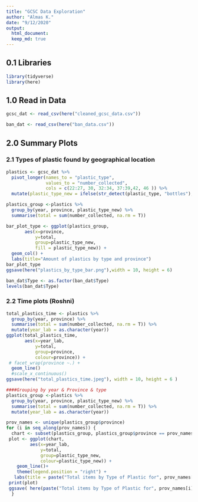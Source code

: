 ```yaml
---
title: "GCSC Data Exploration"
author: "Almas K."
date: "9/12/2020"
output: 
  html_document:
  keep_md: true
---
```


## 0.1 Libraries

```r
library(tidyverse)
library(here)
```

## 1.0 Read in Data

```r
gcsc_dat <- read_csv(here("cleaned_gcsc_data.csv"))
```

```r
ban_dat <- read_csv(here("ban_data.csv"))
```

## 2.0 Summary Plots

### 2.1  Types of plastic found by geographical location

```r
plastics <- gcsc_dat %>% 
  pivot_longer(names_to = "plastic_type", 
               values_to = "number_collected", 
               cols = c(22:27, 30, 32:34, 37:39,42, 46 )) %>%
  mutate(plastic_type_new = ifelse(str_detect(plastic_type, "bottles"), "bottles", plastic_type))

plastics_group <-plastics %>% 
  group_by(year, province, plastic_type_new) %>% 
  summarise(total = sum(number_collected, na.rm = T))
```

```r
bar_plot_type <- ggplot(plastics_group, 
       aes(x=province,
           y=total, 
           group=plastic_type_new, 
           fill = plastic_type_new)) + 
  geom_col() +
  labs(title="Amount of plastics by type and province")
bar_plot_type
ggsave(here("plastics_by_type_bar.png"),width = 10, height = 6)

```
```r
ban_dat$Type <- as.factor(ban_dat$Type)
levels(ban_dat$Type)
```

### 2.2 Time plots (Roshni)


```r
total_plastics_time <- plastics %>%
  group_by(year, province) %>%
  summarise(total = sum(number_collected, na.rm = T)) %>%
  mutate(year_lab = as.character(year))
ggplot(total_plastics_time,
       aes(x=year_lab,
           y=total,
           group=province,
           colour=province)) +
 # facet_wrap(province ~.) +
  geom_line()
  #scale_x_continuous()
ggsave(here("total_plastics_time.jpeg"), width = 10, height = 6 )

```

```r
####Grouping by year & Province & type
plastics_group <-plastics %>%
  group_by(year, province, plastic_type_new) %>%
  summarise(total = sum(number_collected, na.rm = T)) %>%
  mutate(year_lab = as.character(year))

prov_names <- unique(plastics_group$province)
for (i in seq_along(prov_names)) {
  chart <- subset(plastics_group, plastics_group$province == prov_names[i])
 plot <- ggplot(chart,
         aes(x=year_lab,
             y=total,
             group=plastic_type_new,
             colour=plastic_type_new)) +
    geom_line()+
    theme(legend.position = "right") +
   labs(title = paste("Total items by Type of Plastic for", prov_names[i]))
 print(plot)
 ggsave( here(paste("Total items by Type of Plastic for", prov_names[i], ".jpeg")), width = 10, height = 6 )
  }
```

